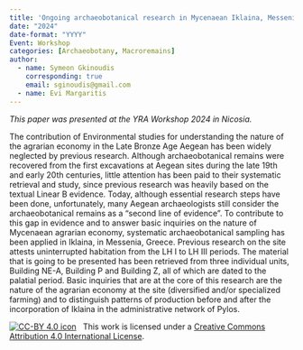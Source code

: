 ```yaml
---
title: 'Ongoing archaeobotanical research in Mycenaean Iklaina, Messenia, Greece'
date: "2024"
date-format: "YYYY"
Event: Workshop
categories: [Archaeobotany, Macroremains]
author: 
  - name: Symeon Gkinoudis
    corresponding: true
    email: sginoudis@gmail.com
  - name: Evi Margaritis
---
```


*This paper was presented at the YRA Workshop 2024 in Nicosia.*

The contribution of Environmental studies for understanding the nature of the agrarian economy in the Late Bronze Age Aegean has been widely neglected by previous research. Although archaeobotanical remains were recovered from the first excavations at Aegean sites during the late 19th and early 20th centuries, little attention has been paid to their systematic retrieval and study, since previous research was heavily based on the textual Linear B evidence. Today, although essential research steps have been done, unfortunately, many Aegean archaeologists still consider the archaeobotanical remains as a “second line of evidence”. 
To contribute to this gap in evidence and to answer basic inquiries on the nature of Mycenaean agrarian economy, systematic archaeobotanical sampling has been applied in Iklaina, in Messenia, Greece. Previous research on the site attests uninterrupted habitation from the LH I to LH III periods. The material that is going to be presented has been retrieved from three individual units, Building NE-A, Building P and Building Z, all of which are dated to the palatial period. Basic inquiries that are at the core of this research are the nature of the agrarian economy at the site (diversified and/or specialized farming) and to distinguish patterns of production before and after the incorporation of Iklaina in the administrative network of Pylos.

[![CC-BY 4.0 icon](https://i.creativecommons.org/l/by/4.0/88x31.png)](http://creativecommons.org/licenses/by/4.0/)&nbsp;&nbsp; This work is licensed under a [Creative Commons Attribution 4.0 International License](https://creativecommons.org/licenses/by/4.0/). 
